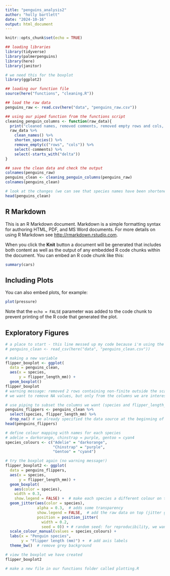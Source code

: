 ```yaml
---
title: "penguins_analysis2"
author: "holly bartlett"
date: "2024-10-16"
output: html_document
---
```


```r
knitr::opts_chunk$set(echo = TRUE)

## loading libraries
library(tidyverse)
library(palmerpenguins)
library(here)
library(janitor)

# we need this for the boxplot
library(ggplot2)

## loading our function file 
source(here("functions", "cleaning.R"))

## load the raw data
penguins_raw <- read.csv(here("data", "penguins_raw.csv"))

## using our piped function from the functions script
cleaning_penguin_columns <- function(raw_data){
  print("cleaned names, removed comments, removed empty rows and cols, removed delta")
  raw_data %>% 
    clean_names() %>% 
    shorten_species() %>% 
    remove_empty(c("rows", "cols")) %>% 
    select(-comments) %>% 
    select(-starts_with("delta"))
}

## save the clean data and check the output
colnames(penguins_raw)
penguins_clean <- cleaning_penguin_columns(penguins_raw)
colnames(penguins_clean)

# look at the changes (we can see that species names have been shortened)
head(penguins_clean)


```

## R Markdown

This is an R Markdown document. Markdown is a simple formatting syntax for authoring HTML, PDF, and MS Word documents. For more details on using R Markdown see <http://rmarkdown.rstudio.com>.

When you click the **Knit** button a document will be generated that includes both content as well as the output of any embedded R code chunks within the document. You can embed an R code chunk like this:

```r
summary(cars)
```

## Including Plots

You can also embed plots, for example:

```r
plot(pressure)
```

Note that the `echo = FALSE` parameter was added to the code chunk to prevent printing of the R code that generated the plot.

## Exploratory Figures

```r
# a place to start - this line messed up my code because i'm using the same script as last time (i think it's only for if you're using a new file?)
# penguins_clean <- read_csv(here("data", "penguins_clean.csv"))

# making a new variable 
flipper_boxplot <- ggplot(
  data = penguins_clean, 
  aes(x = species,
      y = flipper_length_mm)) + 
  geom_boxplot()
flipper_boxplot
# warning message: removed 2 rows containing non-finite outside the scale range (this is because we have some NA values in our dataset)
# we want to remove NA values, but only from the columns we are interested in

# use piping to subset the columns we want (species and flipper_length_mm) AND remove N/A values
penguins_flippers <- penguins_clean %>% 
  select(species, flipper_length_mm) %>% 
  drop_na() # we already specified the data source at the beginning of the pipe
head(penguins_flippers)

# define colour mapping with names for each species
# adelie = darkorange, chinstrap = purple, gentoo = cyan4
species_colours <- c("Adelie" = "darkorange",
                     "Chinstrap" = "purple",
                     "Gentoo" = "cyan4")

# try the boxplot again (no warning message!) 
flipper_boxplot2 <- ggplot(
  data = penguins_flippers, 
  aes(x = species,
      y = flipper_length_mm)) + 
  geom_boxplot(
    aes(color = species),
    width = 0.3,
    show.legend = FALSE) +  # make each species a different colour on the graph (following Palmer penguins colour scheme)
  geom_jitter(aes(color = species),
              alpha = 0.3,  # adds some transparency
              show.legend = FALSE,  # add the raw data on top (jitter gives each point random variation around the central point)
              position = position_jitter(
                width = 0.2,
                seed = 0)) + # random seed: for reproducibility, we want randomness in the figure to be the same every time
  scale_colour_manual(values = species_colours) +
  labs(x = "Penguin species",
       y = "Flipper length (mm)") +  # add axis labels
  theme_bw()  # remove grey background

# view the boxplot we have created 
flipper_boxplot2

# make a new file in our functions folder called plotting.R



```


